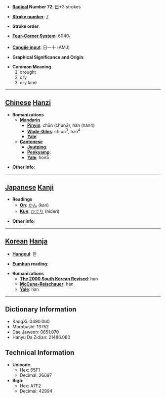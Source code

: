 * '''[[Wiktionary:Chinese radical index| Radical]] Number 72''': [[Wiktionary:Chinese radical index 日|日]]+3 strokes

* '''[[Wiktionary:Chinese total strokes index|Stroke number]]''': [[Wiktionary:Chinese total strokes index 7|7]]

* '''Stroke order''': 

* '''[[Wiktionary:Chinese four corner index|Four-Corner System]]''': 6040<sub>1</sub>

* '''[[Wiktionary:Chinese Cangjie index|Cangjie input]]''': 日一十 (AMJ)

* '''Graphical Significance and Origin''': 

* '''Common Meaning'''
*#drought
*# dry
*# dry land


----

== [[Chinese]] [[Hanzi]] ==

* '''Romanizations'''
** '''[[Mandarin]]'''
*** '''[[Pinyin]]''': chǔn (chun3), hàn (han4)
*** '''[[Wade-Giles]]''': ch'un<sup>3</sup>, han<sup>4</sup>
*** '''[[Yale]]''': 
** '''[[Cantonese]]'''
*** '''[[Jyutping]]''':
*** '''[[Penkyamp]]''': 
*** '''[[Yale]]''': hon5

* '''Other info''': 

----

== [[Japanese]] [[Kanji]] ==

* '''Readings'''
** '''[[On]]''': [[かん]] (kan)
** '''[[Kun]]''': [[ひでり]] (hideri)

* '''Other info''':  

----

== [[Korean]] [[Hanja]] ==

* '''[[Hangeul]]''': 한

* '''[[Eumhun]] reading''': 

* '''Romanizations'''
** '''[[The 2000 South Korean Revised Romanization|The 2000 South Korean Revised]]''': han
** '''[[McCune-Reischauer]]''': han
** '''[[Yale]]''': han

----

== Dictionary Information ==

* KangXi: 0490.060
* Morobashi: 13752
* Dae Jaweon: 0851.070
* Hanyu Da Zidian: 21486.080

== Technical Information ==

* '''Unicode''':
** Hex: 65F1
** Decimal: 26097
* '''Big5''':
** Hex: A7F2
** Decimal: 42994